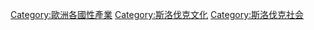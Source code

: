 [[Category:歐洲各國性產業|Category:歐洲各國性產業]]
[[Category:斯洛伐克文化|Category:斯洛伐克文化]]
[[Category:斯洛伐克社会|Category:斯洛伐克社会]]